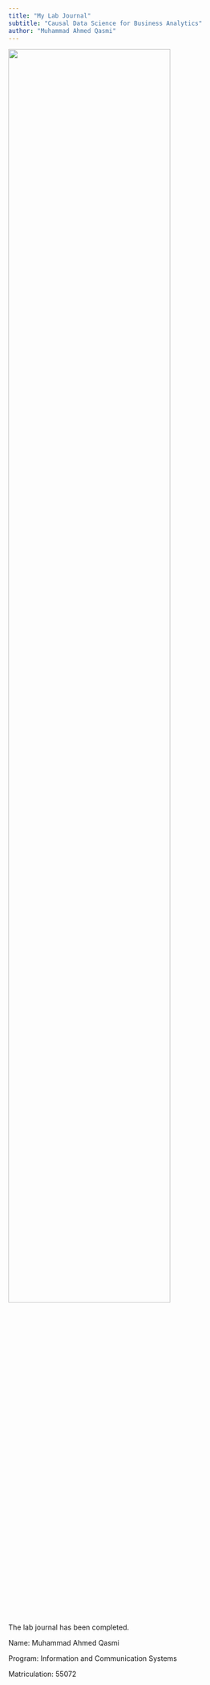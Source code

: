 ```yaml
---
title: "My Lab Journal"
subtitle: "Causal Data Science for Business Analytics"
author: "Muhammad Ahmed Qasmi"
---
```


![](assets/logo/TIE_logo.svg){width=80% fig-align="center"}

The lab journal has been completed. 

Name: Muhammad Ahmed Qasmi

Program: Information and Communication Systems

Matriculation: 55072